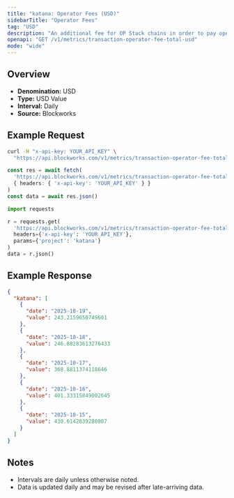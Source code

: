 ```yaml
---
title: "katana: Operator Fees (USD)"
sidebarTitle: "Operator Fees"
tag: "USD"
description: "An additional fee for OP Stack chains in order to pay operators, such as provers and verfiers, for their work and is included as part of the transaction fee"
openapi: "GET /v1/metrics/transaction-operator-fee-total-usd"
mode: "wide"
---
```


## Overview

- **Denomination:** USD
- **Type:** USD Value
- **Interval:** Daily
- **Source:** Blockworks

## Example Request

<CodeGroup>

```bash cURL
curl -H "x-api-key: YOUR_API_KEY" \
  "https://api.blockworks.com/v1/metrics/transaction-operator-fee-total-usd?project=katana"
```

```typescript TypeScript
const res = await fetch(
  'https://api.blockworks.com/v1/metrics/transaction-operator-fee-total-usd?project=katana',
  { headers: { 'x-api-key': 'YOUR_API_KEY' } }
)
const data = await res.json()
```

```python Python
import requests

r = requests.get(
  'https://api.blockworks.com/v1/metrics/transaction-operator-fee-total-usd',
  headers={'x-api-key': 'YOUR_API_KEY'},
  params={'project': 'katana'}
)
data = r.json()
```

</CodeGroup>

## Example Response

```json
{
  "katana": [
    {
      "date": "2025-10-19",
      "value": 243.2159650749601
    },
    {
      "date": "2025-10-18",
      "value": 246.08283613276433
    },
    {
      "date": "2025-10-17",
      "value": 368.8811374118646
    },
    {
      "date": "2025-10-16",
      "value": 401.33315849002645
    },
    {
      "date": "2025-10-15",
      "value": 430.6142839280807
    }
  ]
}
```

## Notes
- Intervals are daily unless otherwise noted.
- Data is updated daily and may be revised after late-arriving data.